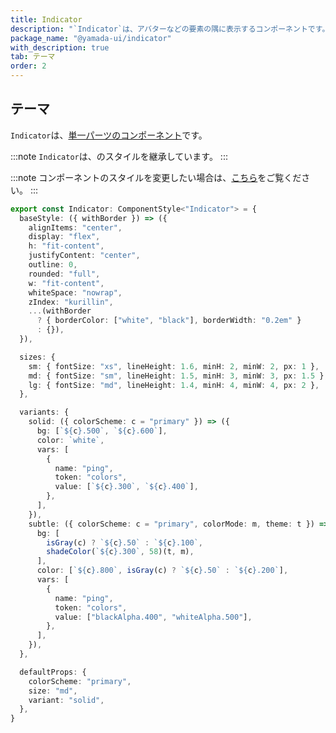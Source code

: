 ```yaml
---
title: Indicator
description: "`Indicator`は、アバターなどの要素の隅に表示するコンポーネントです。"
package_name: "@yamada-ui/indicator"
with_description: true
tab: テーマ
order: 2
---
```


## テーマ

`Indicator`は、[単一パーツのコンポーネント](/styled-system/theming/component-styles#単一パーツのコンポーネント)です。

:::note
`Indicator`は、のスタイルを継承しています。
:::

:::note
コンポーネントのスタイルを変更したい場合は、[こちら](/styled-system/theming/customize-theme#コンポーネントのスタイルを変更する)をご覧ください。
:::

```ts
export const Indicator: ComponentStyle<"Indicator"> = {
  baseStyle: ({ withBorder }) => ({
    alignItems: "center",
    display: "flex",
    h: "fit-content",
    justifyContent: "center",
    outline: 0,
    rounded: "full",
    w: "fit-content",
    whiteSpace: "nowrap",
    zIndex: "kurillin",
    ...(withBorder
      ? { borderColor: ["white", "black"], borderWidth: "0.2em" }
      : {}),
  }),

  sizes: {
    sm: { fontSize: "xs", lineHeight: 1.6, minH: 2, minW: 2, px: 1 },
    md: { fontSize: "sm", lineHeight: 1.5, minH: 3, minW: 3, px: 1.5 },
    lg: { fontSize: "md", lineHeight: 1.4, minH: 4, minW: 4, px: 2 },
  },

  variants: {
    solid: ({ colorScheme: c = "primary" }) => ({
      bg: [`${c}.500`, `${c}.600`],
      color: `white`,
      vars: [
        {
          name: "ping",
          token: "colors",
          value: [`${c}.300`, `${c}.400`],
        },
      ],
    }),
    subtle: ({ colorScheme: c = "primary", colorMode: m, theme: t }) => ({
      bg: [
        isGray(c) ? `${c}.50` : `${c}.100`,
        shadeColor(`${c}.300`, 58)(t, m),
      ],
      color: [`${c}.800`, isGray(c) ? `${c}.50` : `${c}.200`],
      vars: [
        {
          name: "ping",
          token: "colors",
          value: ["blackAlpha.400", "whiteAlpha.500"],
        },
      ],
    }),
  },

  defaultProps: {
    colorScheme: "primary",
    size: "md",
    variant: "solid",
  },
}
```
